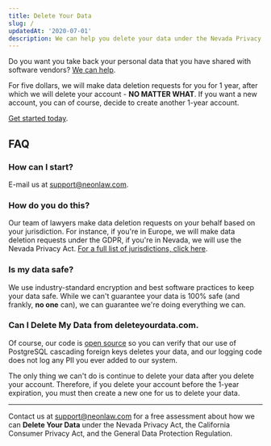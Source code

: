 ```yaml
---
title: Delete Your Data
slug: /
updatedAt: '2020-07-01'
description: We can help you delete your data under the Nevada Privacy Act
---
```


Do you want you take back your personal data that you have shared with
software vendors? [We can help][].

For five dollars, we will make data deletion requests for you for 1 year, after
which we will delete your account - **NO MATTER WHAT**. If you want a new
account, you can of course, decide to create another 1-year account.

[Get started today][].

## FAQ

### How can I start?

E-mail us at support@neonlaw.com.

### How do you do this?

Our team of lawyers make data deletion requests on your behalf based on your
jurisdiction. For instance, if you're in Europe, we will make data deletion
requests under the GDPR, if you're in Nevada, we will use the Nevada Privacy
Act. [For a full list of jurisdictions, click here][].

### Is my data safe?

We use industry-standard encryption and best software practices to keep your
data safe. While we can't guarantee your data is 100% safe (and frankly, **no
one** can), we can guarantee we're doing everything we can.

### Can I Delete My Data from deleteyourdata.com.

Of course, our code is [open source][] so you can verify that our use of
PostgreSQL cascading foreign keys deletes your data, and our logging code does
not log any PII you ever added to our system.

The only thing we can't do is continue to delete your data after you delete your
account. Therefore, if you delete your account before the 1-year expiration, you
must then create a new one for us to delete your data.

---

Contact us at support@neonlaw.com for a free assessment about how we can
**Delete Your Data** under the Nevada Privacy Act, the California Consumer
Privacy Act, and the General Data Protection Regulation.

[For a full list of jurisdictions, click here]: /jurisdictions
[open source]: https://github.com/neonlaw/codebase
[Get started today]: mailto:support@neonlaw.com
[We can help]: mailto:support@neonlaw.com

